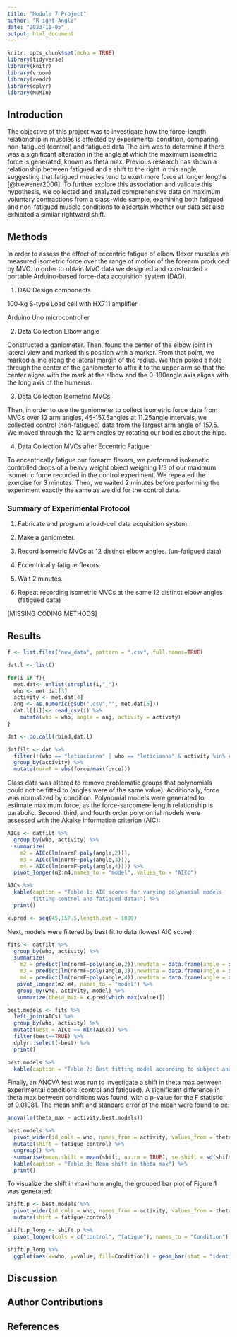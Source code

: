 ```yaml
---
title: "Module 7 Project"
author: "R-ight-Angle"
date: "2023-11-05"
output: html_document
---
```


```r
knitr::opts_chunk$set(echo = TRUE)
library(tidyverse)
library(knitr)
library(vroom)
library(readr)
library(dplyr)
library(MuMIn)
```

## Introduction 

The objective of this project was to investigate how the force-length relationship in muscles is affected by experimental condition, comparing non-fatigued (control) and fatigued data The aim was to determine if there was a significant alteration in the angle at which the maximum isometric force is generated, known as theta max. Previous research has shown a relationship between fatigued and a shift to the right in this angle, suggesting that fatigued muscles tend to exert more force at longer lengths [@biewener2006]. To further explore this association and validate this hypothesis, we collected and analyzed comprehensive data on maximum voluntary contractions from a class-wide sample, examining both fatigued and non-fatigued muscle conditions to ascertain whether our data set also exhibited a similar rightward shift.

## Methods 

In order to assess the effect of eccentric fatigue of elbow flexor muscles we measured isometric force over the range of motion of the forearm produced by MVC. In order to obtain MVC data we designed and constructed a portable Arduino-based force-data acquisition system (DAQ).

1. DAQ Design components

100-kg S-type Load cell with HX711 amplifier 

Arduino Uno microcontroller 

2. Data Collection Elbow angle 

Constructed a ganiometer. Then, found the center of the elbow joint in lateral view and marked this position with a marker. From that point, we marked a line along the lateral margin of the radius. We then poked a hole through the center of the ganiometer to affix it to the upper arm so that the center aligns with the mark at the elbow and the 0-180angle axis aligns with the long axis of the humerus. 

3. Data Collection Isometric MVCs

Then, in order to use the ganiometer to collect isometric force data from MVCs over 12 arm angles, 45-157.5angles at 11.25angle intervals, we collected control (non-fatigued) data from the largest arm angle of 157.5. We moved through the 12 arm angles by rotating our bodies about the hips. 

4. Data Collection MVCs after Eccentric Fatigue 

To eccentrically fatigue our forearm flexors, we performed isokenetic controlled drops of a heavy weight object weighing 1/3 of our maximum isometric force recorded in the control experiment. We repeated the exercise for 3 minutes. Then, we waited 2 minutes before performing the experiment exactly the same as we did for the control data. 

### Summary of Experimental Protocol

1. Fabricate and program a load-cell data acquisition system.

2. Make a ganiometer.

3. Record isometric MVCs at 12 distinct elbow angles. (un-fatigued data)

4. Eccentrically fatigue flexors.

5. Wait 2 minutes.

6. Repeat recording isometric MVCs at the same 12 distinct elbow angles (fatigued data)

[MISSING CODING METHODS]

## Results 

```r

f <- list.files("new_data", pattern = ".csv", full.names=TRUE)

dat.l <- list()

for(i in f){
  met.dat<- unlist(strsplit(i,"_"))
  who <- met.dat[3]
  activity <- met.dat[4]
  ang <- as.numeric(gsub(".csv","", met.dat[5]))
  dat.l[[i]]<- read_csv(i) %>%
    mutate(who = who, angle = ang, activity = activity)
}

dat <- do.call(rbind,dat.l)
```

```r
datfilt <- dat %>%
  filter(!(who == "letiacianna" | who == "leticianna" & activity %in% c("fatigue", "control"))) %>%
  group_by(activity) %>%
  mutate(normF = abs(force/max(force)))
```

Class data was altered to remove problematic groups that polynomials could not be fitted to (angles were of the same value). Additionally, force was normalized by condition. Polynomial models were generated to estimate maximum force, as the force-sarcomere length relationship is parabolic. Second, third, and fourth order polynomial models were assessed with the Akaike information criterion (AIC):

```r
AICs <- datfilt %>%
  group_by(who, activity) %>%
  summarize(
    m2 = AICc(lm(normF~poly(angle,2))), 
    m3 = AICc(lm(normF~poly(angle,3))), 
    m4 = AICc(lm(normF~poly(angle,4)))) %>%
  pivot_longer(m2:m4,names_to = "model", values_to = "AICc")

AICs %>%
  kable(caption = "Table 1: AIC scores for varying polynomial models 
        fitting control and fatigued data:") %>%
  print()

x.pred <- seq(45,157.5,length.out = 1000)
```

Next, models were filtered by best fit to data (lowest AIC score): 

```r
fits <- datfilt %>%
  group_by(who, activity) %>%
  summarize(
    m2 = predict(lm(normF~poly(angle,2)),newdata = data.frame(angle = x.pred)), 
    m3 = predict(lm(normF~poly(angle,3)),newdata = data.frame(angle = x.pred)), 
    m4 = predict(lm(normF~poly(angle,4)),newdata = data.frame(angle = x.pred))) %>%
   pivot_longer(m2:m4, names_to = "model") %>%
   group_by(who, activity, model) %>%
   summarize(theta_max = x.pred[which.max(value)])

best.models <- fits %>%
  left_join(AICs) %>%
  group_by(who, activity) %>%
  mutate(best = AICc == min(AICc)) %>%
  filter(best==TRUE) %>%
  dplyr::select(-best) %>%
  print()

best.models %>%
  kable(caption = "Table 2: Best fitting model according to subject and condition, with predicted theta max value")
```

Finally, an ANOVA test was run to investigate a shift in theta max between experimental conditions (control and fatigued). A significant difference in theta max between conditions was found, with a p-value for the F statistic of 0.01981. The mean shift and standard error of the mean were found to be:

``` r
anova(lm(theta_max ~ activity,best.models))

best.models %>%
  pivot_wider(id_cols = who, names_from = activity, values_from = theta_max) %>%
  mutate(shift = fatigue-control) %>%
  ungroup() %>%
  summarise(mean.shift = mean(shift, na.rm = TRUE), se.shift = sd(shift, na.rm = TRUE)/sqrt(length(shift))) %>%
  kable(caption = "Table 3: Mean shift in theta max") %>%
  print()
```

To visualize the shift in maximum angle, the grouped bar plot of Figure 1 was generated:

``` r
shift.p <- best.models %>%
  pivot_wider(id_cols = who, names_from = activity, values_from = theta_max) %>%
  mutate(shift = fatigue-control)

shift.p_long <- shift.p %>%
  pivot_longer(cols = c("control", "fatigue"), names_to = "Condition")

shift.p_long %>%
  ggplot(aes(x=who, y=value, fill=Condition)) + geom_bar(stat = "identity", position = "dodge", width = 0.5) + scale_x_discrete(labels = NULL) + theme_classic() + coord_flip() + ylab("Theta max (º)") + ggtitle("Figure 1: Theta max dependent on experimental condition for each participant")

```

## Discussion 

## Author Contributions 

## References 
